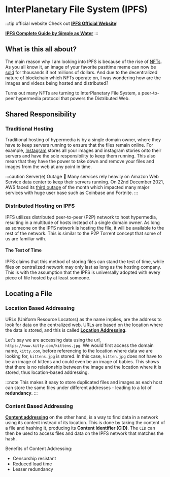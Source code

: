 # InterPlanetary File System (IPFS)

:::tip official website
Check out [**IPFS Official Website**](https://ipfs.io/)!

[**IPFS Complete Guide by Simple as Water**](https://simpleaswater.com/ipfs/)
:::

## What is this all about?

The main reason why I am looking into IPFS is because of the rise of [NFTs](https://www.theverge.com/22310188/nft-explainer-what-is-blockchain-crypto-art-faq).
As you all know it, an image of your favorite pasttime meme can now be [sold](https://mashable.com/article/classic-memes-sold-nft-prices) for thousands if not millions of dollars.
And due to the decentralized nature of blockchain which NFTs operate on, I was wondering how are the images and videos being hosted and distributed?

Turns out many NFTs are turning to InterPlanetary File System, a peer-to-peer hypermedia protocol that powers the Distributed Web.

## Shared Responsibility

### Traditional Hosting

Traditional hosting of hypermedia is by a single domain owner, where they have to keep servers running to ensure that the files remain online.
For example, [Instagram](https://www.instagram.com/) stores all your images and instagram stories onto their servers and have the sole responsibility to keep them running.
This also mean that they have the power to take down and remove your files and images from the web at any point in time.

:::caution Server(e) Outage 🤭
Many services rely heavily on Amazon Web Service data center to keep their servers running. On 22nd December 2021, AWS faced its [third outage](https://www.datacenterdynamics.com/en/news/aws-has-another-east-coast-cloud-outage/)
of the month which impacted many major services with huge user base such as Coinbase and Fortnite.
:::

### Distributed Hosting on IPFS

IPFS utilizes distributed peer-to-peer (P2P) network to host hypermedia, resulting in a multitude of hosts instead of a single domain owner.
As long as someone on the IPFS network is hosting the file, it will be available to the rest of the network.
This is similar to the P2P Torrent concept that some of us are familiar with.

#### The Test of Time

IPFS claims that this method of storing files can stand the test of time, while files on centralized network may only last as long as the hosting company.
This is with the assumption that the IPFS is universally adopted with every piece of file hosted by at least someone.

## Locating a File

### Location Based Addressing

URLs (Uniform Resource Locators) as the name implies, are the address to look for data on the centralized web. URLs are based
on the location where the data is stored, and this is called [**Location Addressing**](https://simpleaswater.com/location-addressing/).

Let's say we are accessing data using the url, `https://www.kitty.com/kittens.jpg`. We would first access the domain name, `kitty.com`,
before referencing to the location where data we are looking for, `kittens.jpg` is stored. In this case, `kitten.jpg` does not have to be
an image of kittens and could even be an image of babies. This shows that there is no relationship between the image and the location where
it is stored, thus location-based addressing.

:::note
This makes it easy to store duplicated files and images as each host can store the same files under different addresses - leading to a lot of **redundancy**.
:::

### Content Based Addressing

[**Content addressing**](https://simpleaswater.com/ipfs-cids/) on the other hand, is a way to find data in a network using its content instead of
its location. This is done by taking the content of a file and hashing it, producing its **Content Identifier (CID)**.
The `CID` can then be used to access files and data on the IPFS network that matches the hash.

Benefits of Content Addressing:

- Censorship resistant
- Reduced load time
- Lesser redundancy

<!-- Immutable datastorage
Versioning

Limitations:
No seeders to distribute files

Application: -->
